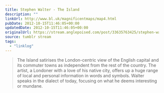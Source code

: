 ```yaml
---
title: Stephen Walter - The Island
description: ""
linkUrl: http://www.bl.uk/magnificentmaps/map4.html
pubDate: 2012-10-15T11:46:05+00:00
updatedDate: 2012-10-15T11:46:05+00:00
originalUrl: https://stream.anglepoised.com/post/33635763425/stephen-walter-the-island-2008-the-island
source: tumblr stream
tags:
  - "linklog"
---
```


> The Island satirises the London-centric view of the English capital and its commuter towns as independent from the rest of the country. The artist, a Londoner with a love of his native city, offers up a huge range of local and personal information in words and symbols. Walter speaks in the dialect of today, focusing on what he deems interesting or mundane.
